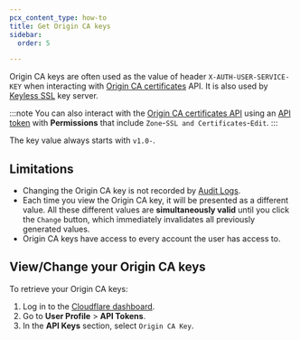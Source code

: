 ```yaml
---
pcx_content_type: how-to
title: Get Origin CA keys
sidebar:
  order: 5

---
```


Origin CA keys are often used as the value of header `X-AUTH-USER-SERVICE-KEY` when interacting with [Origin CA certificates](/ssl/origin-configuration/origin-ca/) API. It is also used by [Keyless SSL](/ssl/keyless-ssl/) key server.

:::note
You can also interact with the [Origin CA certificates API](/ssl/origin-configuration/origin-ca/#api-calls) using an [API token](/fundamentals/api/get-started/create-token/) with **Permissions** that include `Zone`-`SSL and Certificates`-`Edit`.
:::

The key value always starts with `v1.0-`.

## Limitations

* Changing the Origin CA key is not recorded by [Audit Logs](/fundamentals/account/account-security/review-audit-logs/).
* Each time you view the Origin CA key, it will be presented as a different value. All these different values are **simultaneously valid** until you click the `Change` button, which immediately invalidates all previously generated values.
* Origin CA keys have access to every account the user has access to.

## View/Change your Origin CA keys

To retrieve your Origin CA keys:

1. Log in to the [Cloudflare dashboard](https://dash.cloudflare.com).
2. Go to **User Profile** > **API Tokens**.
3. In the **API Keys** section, select `Origin CA Key`.
